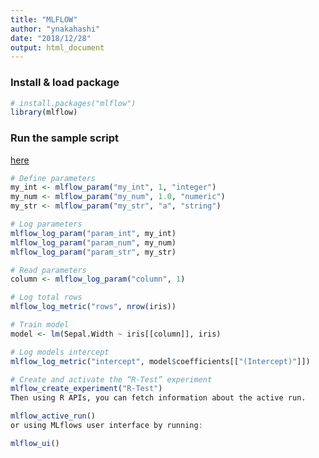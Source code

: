 ```yaml
---
title: "MLFLOW"
author: "ynakahashi"
date: "2018/12/28"
output: html_document
---
```


### Install & load package
```r
# install.packages("mlflow")
library(mlflow)
```

### Run the sample script
[here](https://databricks.com/blog/2018/10/03/mlflow-v0-7-0-features-new-r-api-by-rstudio.html)

```r
# Define parameters
my_int <- mlflow_param("my_int", 1, "integer")
my_num <- mlflow_param("my_num", 1.0, "numeric")
my_str <- mlflow_param("my_str", "a", "string")
```

```r
# Log parameters
mlflow_log_param("param_int", my_int)
mlflow_log_param("param_num", my_num)
mlflow_log_param("param_str", my_str)
```


```r
# Read parameters
column <- mlflow_log_param("column", 1)
```

```r
# Log total rows
mlflow_log_metric("rows", nrow(iris))
```

```r
# Train model
model <- lm(Sepal.Width ~ iris[[column]], iris)
```

```r
# Log models intercept
mlflow_log_metric("intercept", model$coefficients[["(Intercept)"]])
```

```r
# Create and activate the “R-Test” experiment
mlflow_create_experiment("R-Test")
Then using R APIs, you can fetch information about the active run.

mlflow_active_run()
or using MLflows user interface by running:

mlflow_ui()
```

